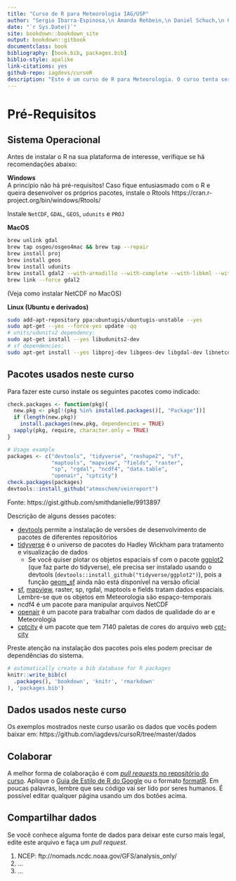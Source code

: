 --- 
title: "Curso de R para Meteorologia IAG/USP"
author: "Sergio Ibarra-Espinosa,\n Amanda Rehbein,\n Daniel Schuch,\n Camila Lopes,\n Isabela Siqueira,\n e possivelmente outros (você está convidado para colaborar)"
date: "`r Sys.Date()`"
site: bookdown::bookdown_site
output: bookdown::gitbook
documentclass: book
bibliography: [book.bib, packages.bib]
biblio-style: apalike
link-citations: yes
github-repo: iagdevs/cursoR
description: "Este é um curso de R para Meteorologia. O curso tenta ser abrangente, desde interessados sem formação, passando por graduação e pós-graduação"
---

# Pré-Requisitos {#primero}

## Sistema Operacional

Antes de instalar o R na sua plataforma de interesse, verifique se há recomendações abaixo:

**Windows**  
A princípio não há pré-requisitos! Caso fique entusiasmado com o R e queira desenvolver os próprios pacotes, instale o Rtools https://cran.r-project.org/bin/windows/Rtools/

Instale `NetCDF`, `GDAL`, `GEOS`, `udunits` e `PROJ`
  
**MacOS**  

```{bash eval = FALSE}
brew unlink gdal
brew tap osgeo/osgeo4mac && brew tap --repair
brew install proj
brew install geos
brew install udunits
brew install gdal2 --with-armadillo --with-complete --with-libkml --with-unsupported
brew link --force gdal2
```
(Veja como instalar NetCDF no MacOS)  
  
**Linux (Ubuntu e derivados)**

```{bash eval = FALSE}
sudo add-apt-repository ppa:ubuntugis/ubuntugis-unstable --yes
sudo apt-get --yes --force-yes update -qq
# units/udunits2 dependency:
sudo apt-get install --yes libudunits2-dev
# sf dependencies:
sudo apt-get install --yes libproj-dev libgeos-dev libgdal-dev libnetcdf-dev  netcdf-bin gdal-bin
```


## Pacotes usados neste curso

Para fazer este curso instale os seguintes pacotes como indicado:

```{r eval = FALSE}
check.packages <- function(pkg){
  new.pkg <- pkg[!(pkg %in% installed.packages()[, "Package"])]
  if (length(new.pkg))
    install.packages(new.pkg, dependencies = TRUE)
  sapply(pkg, require, character.only = TRUE)
}

# Usage example
packages <- c("devtools", "tidyverse", "reshape2", "sf",
              "maptools", "mapview", "fields", "raster",
              "sp", "rgdal", "ncdf4", "data.table",
              "openair", "cptcity")
check.packages(packages)
devtools::install_github("atmoschem/veinreport")
```
Fonte: https://gist.github.com/smithdanielle/9913897

Descrição de alguns desses pacotes:

* [devtools](https://CRAN.R-project.org/package=devtools) permite a instalação de versões de desenvolvimento de pacotes de diferentes repositórios
* [tidyverse](https://github.com/tidyverse) é o universo de pacotes do Hadley
Wickham para tratamento e visualização de dados  
    + Se você quiser plotar os objetos espaciais sf com o pacote [ggplot2](http://ggplot2.tidyverse.org/) (que faz parte do tidyverse), ele precisa ser instalado usando o devtools (`devtools::install_github("tidyverse/ggplot2")`), pois a função [geom_sf](https://www.isgeomsfinggplot2yet.site/) ainda não está disponível na versão oficial
* [sf](https://github.com/r-spatial/sf), [mapview](https://github.com/r-spatial/mapview), raster, sp, rgdal, maptools e fields tratam dados espaciais. Lembre-se que os objetos em Meteorologia são espaço-temporais
* ncdf4 é um pacote para manipular arquivos NetCDF
* [openair](http://davidcarslaw.github.io/openair/) é um pacote para
trabalhar com dados de qualidade do ar e Meteorologia
* [cptcity](https://ibarraespinosa.github.io/cptcity/) é um pacote que tem 7140 paletas de cores do arquivo web [cpt-city](http://soliton.vm.bytemark.co.uk/pub/cpt-city/index.html)
  
Preste atenção na instalação dos pacotes pois eles podem precisar de dependências do sistema.

```{r include=FALSE}
# automatically create a bib database for R packages
knitr::write_bib(c(
  .packages(), 'bookdown', 'knitr', 'rmarkdown'
), 'packages.bib')
```
## Dados usados neste curso
Os exemplos mostrados neste curso usarão os dados que vocês podem baixar em:
https://github.com/iagdevs/cursoR/tree/master/dados

## Colaborar

A melhor forma de colaboração é com [*pull requests* no repositório do curso](https://github.com/iagdevs/cursoR/pull/new/master). Aplique o [Guia de Estilo de R do Google](https://google.github.io/styleguide/Rguide.xml) ou o formato [formatR](https://yihui.name/formatr/). Em poucas palavras, lembre que seu código vai ser lido por seres humanos. É possível editar qualquer página usando um dos botões acima.

## Compartilhar dados

Se você conhece alguma fonte de dados para deixar este curso mais legal, edite este arquivo e faça um *pull request*.
  
1. NCEP: ftp://nomads.ncdc.noaa.gov/GFS/analysis_only/
2. ...
3. ...

